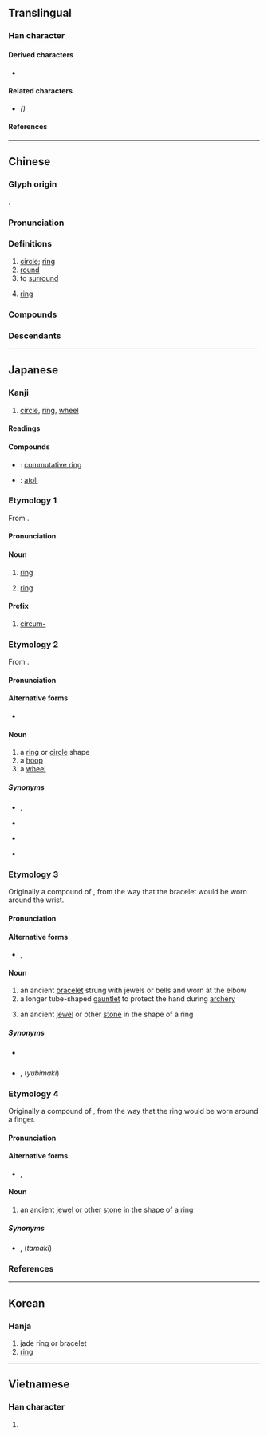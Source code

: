 {{also|环}}
{{character info/new}}
==Translingual==
{{ja-forms|環|[[环]]|環}}

===Han character===
{{Han char|rn=96|rad=玉|as=13|sn=17|four=16132|canj=MGWLV|ids=⿰𤣩睘}}

====Derived characters====
* <big>{{l|mul|[[𡈵]]}}</big>

====Related characters====
* {{l|mul|[[环]]}} ''({{w|Simplified Chinese}})''

====References====
{{Han ref|kx=0743.170|dkj=21287|dj=1152.140|hdz=21140.050|uh=74B0}}

----

==Chinese==
{{zh-forms|s=环}}

===Glyph origin===
{{Han etym}}
{{Han compound|玉|睘|c1=s|c2=p|t1=jade|ls=psc}}.

===Pronunciation===
{{zh-pron
|m=huán
|m-s=
|c=waan4
|c-t=
|g=
|h=pfs=fàn
|j=
|mb=
|md=kuàng
|mn=khoân/hoân
|mn_note= khoân - vernacular; hoân - literary
|mn-t=huang5
|w=3gue
|x=
|mc=y
|oc=y
|cat=n,a,v
}}

===Definitions===
{{zh-hanzi}}

# [[circle]]; [[ring]]
# [[round]]
# to [[surround]]
# {{lb|zh|mathematics}} [[ring]]

===Compounds===
{{zh-der|環境|環保|公共環境|二聖環|循環反覆|侵蝕循環|地理環境|圓環|小循環|了事環|單循環賽|光環|大氣環流|九連環|四環素|惡性循環|循環賽|循環論證|循環系統|循環小數|循環制|循環不息|循環|彄環|強敵環伺|岩石循環|居住環境|套環兒|三環五扣|天道循環|子宮環|佩環|天理循環|大環境|大循環|吊環|刀環|環狀剝皮|日環蝕|環堵|燕瘦環肥|環球時間|環海|環球|生態環境|玉環|拉環|環抱|海洋環流|水氣循環|格於環境|環珮|環境汙染|景氣循環|環施|環境科學|指環|環境衛生|環保局|氮循環|環繞喇叭|環節動物|環深|碳循環|環境醫學|環堵蕭然|白環|環境設計|法環|環環相扣|環顧|環遊|環衛|環蝕|環肥燕瘦|環繞|環節|環視|環狀軟骨|環流|環暈|環幕電影|環境工程|環境保護|環列|環佩|環伺|環中|獸環|環坐|扣環兒|環拜|浮環|環島|氮環|環行|瑤環瑜珥|結草啣環|鐵環|連環套|肺循環|重環紋|結草銜環|記號環|銜環|雙環|豹頭環眼|血循環|賜環|齊后破環|花環|黃雀銜環|色環|體循環|耳環|頓劍搖環|險象環生|阿環|連環車禍|門環子|銜環結草|連環畫|銀環蛇|連環圖畫|血液循環|連環計|連環扣|連環|迴環|迴環轉折|轍環天下|豹環|菲洛普環|環城|環砂|環形|環形山|大腦動脈環|威利氏環|亨利氏環}}

===Descendants===
{{CJKV||かん|환|hoàn}}

{{zh-cat|Elementary}}

----

==Japanese==

===Kanji===
{{ja-kanji|grade=c|rs=玉17}}

# [[circle]], [[ring]], [[wheel]]

====Readings====
{{ja-readings
|goon=げん<げん<ぐゑん
|kanon=かん<くわん
|kun=わ-, たまき-, ゆびまき
|nanori=たま
}}

====Compounds====
{{der-top|Compounds}}
* {{ja-r|可換環|かかんかん}}: [[commutative ring]]
* {{ja-r|環礁|かんしょう}}: [[atoll]]
{{der-bottom}}

===Etymology 1===
{{ja-kanjitab|かん|yomi=o}}
From {{der|ja|ltc|-}} {{ltc-l|環}}.

====Pronunciation====
{{ja-pron|yomi=kanon|かん|acc=1|acc_ref=DJR,NHK}}

====Noun====
{{ja-noun|かん|hhira=くわん}}

# [[ring]]
# {{lb|ja|algebra|sort=かん}} [[ring]]

====Prefix====
{{ja-pos|prefix|かん|hhira=くわん}}

# [[circum-]]

===Etymology 2===
{{ja-kanjitab|yomi=k|わ}}
From {{etyl|ojp|ja|sort=わ}}.

====Pronunciation====
{{ja-pron|yomi=k|わ|acc=1|acc_ref=DJR}}

====Alternative forms====
* {{ja-l|輪}}

====Noun====
{{ja-noun|わ}}

# a [[ring]] or [[circle]] shape {{qualifier|such as a ring for a finger, or Saturn's rings}}
# a [[hoop]] {{qualifier|such as for a [[barrel]]}}
# a [[wheel]] {{qualifier|as of a vehicle}}

=====Synonyms=====
* {{sense|circle shape}} {{ja-r|丸|まる}}, {{ja-r|円形|えんけい}}
* {{sense|finger ring}} {{ja-r|指輪|ゆびわ}}
* {{sense|barrel hoop}} {{ja-r|箍|たが}}
* {{sense|vehicle wheel}} {{ja-r|車輪|しゃりん}}

===Etymology 3===
{{ja-kanjitab|たまき|yomi=k}}
Originally a compound of {{compound|ja|sort=たまき|手|tr1=ta|t1=hand|pos1=ancient combining form of modern ''te''|巻き|tr2=maki|t2=winding, wrapping|pos2=the {{m|ja|連用形|tr=ren'yōkei||continuative or stem form}} of verb {{m|ja|巻く}} ''maku'', “to wind, to wrap”}}, from the way that the bracelet would be worn around the wrist.

====Pronunciation====
{{ja-pron|yomi=k|たまき|acc=1|acc_ref=DJR,NHK}}

====Alternative forms====
* {{ja-l|手纏}}, {{ja-l|鐶}}

====Noun====
{{ja-noun|たまき}}

# an ancient [[bracelet]] strung with jewels or bells and worn at the elbow
# a longer tube-shaped [[gauntlet]] to protect the hand during [[archery]]
# {{lb|ja|sort=たまき|obsolete}} an ancient [[jewel]] or other [[stone]] in the shape of a ring

=====Synonyms=====
* {{sense|archery gauntlet}} {{ja-r|手覆|たおおい}}
* {{sense|ring}} {{ja-r|指輪|ゆびわ}}, {{lang|ja|環}} (''yubimaki'') {{qualifier|see below}}

===Etymology 4===
{{ja-kanjitab|yomi=k|ゆびまき}}
Originally a compound of {{compound|ja|sort=ゆびまき|指|tr1=yubi|t1=finger|pos1=ancient combining form of modern ''te''|巻き|tr2=maki|t2=winding, wrapping|pos2=the {{m|ja|連用形|tr=ren'yōkei||continuative or stem form}} of verb {{m|ja|巻く}} ''maku'', “to wind, to wrap”}}, from the way that the ring would be worn around a finger.

====Pronunciation====
{{ja-pron|yomi=k|ゆびまき}}

====Alternative forms====
* {{ja-l|指巻}}, {{ja-l|鐶}}

====Noun====
{{ja-noun|ゆびまき}}

# {{lb|ja|sort=ゆびまき|obsolete}} an ancient [[jewel]] or other [[stone]] in the shape of a ring

=====Synonyms=====
* {{ja-r|指輪|ゆびわ}}, {{lang|ja|環}} (''tamaki'') {{qualifier|see above}}

===References===
<references/>

----

==Korean==

===Hanja===
{{ko-hanja|hangeul=환}}

# jade ring or bracelet
# [[ring]]

----

==Vietnamese==

===Han character===
{{vi-hantu|hoàn|rs=玉13}}

# {{rfdef|vi|sort=玉13}}